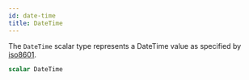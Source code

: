 ```yaml
---
id: date-time
title: DateTime
---
```



The `DateTime` scalar type represents a DateTime
value as specified by
[iso8601](https://en.wikipedia.org/wiki/ISO_8601).

```graphql
scalar DateTime
```




